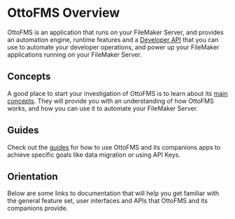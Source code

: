 
# OttoFMS Overview

OttoFMS is an application that runs on your FileMaker Server, and provides an automation engine, runtime features and a [Developer API](/apidoc) that you can use to automate your developer operations, and power up your FileMaker applications running on your FileMaker Server.

## Concepts

A good place to start your investigation of OttoFMS is to learn about its [main concepts](/concepts). They will provide you with an understanding of how OttoFMS works, and how you can use it to automate your FileMaker Server.

## Guides

Check out the [guides](/guides) for how to use OttoFMS and its companions apps to achieve specific goals like data migration or using API Keys.

## Orientation

Below are some links to documentation that will help you get familiar with the general feature set, user interfaces and APIs that OttoFMS and its companions provide.

<Cards>
<Card title="Managing OttoFMS" href="/managing-OttoFMS" />
<Card title="Web Console" href="/otto-console" />
<Card title="Developer API" href="/apidoc" />
<Card title="Version History" href="/OttoFMS-changelog" />
<Card title="Known Issues" href="/known-issues" />

</Cards>
